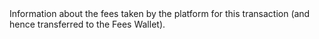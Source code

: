   

  

  

  
<ParamField body="Fees" type="object" required>     
Information about the fees taken by the platform for this transaction (and hence transferred to the Fees Wallet).   

<Expandable title="properties"><Currency17 />  
  
<Amount />  
  

</Expandable> 
</ParamField>